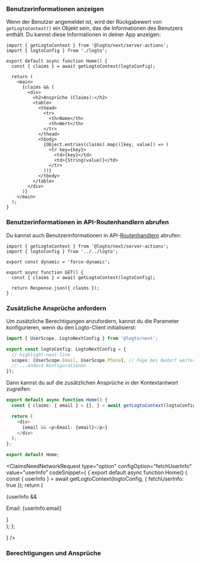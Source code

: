 

### Benutzerinformationen anzeigen

Wenn der Benutzer angemeldet ist, wird der Rückgabewert von `getLogtoContext()` ein Objekt sein, das die Informationen des Benutzers enthält. Du kannst diese Informationen in deiner App anzeigen:

```tsx title="app/page.tsx"
import { getLogtoContext } from '@logto/next/server-actions';
import { logtoConfig } from './logto';

export default async function Home() {
  const { claims } = await getLogtoContext(logtoConfig);

  return (
    <main>
      {claims && (
        <div>
          <h2>Ansprüche (Claims):</h2>
          <table>
            <thead>
              <tr>
                <th>Name</th>
                <th>Wert</th>
              </tr>
            </thead>
            <tbody>
              {Object.entries(claims).map(([key, value]) => (
                <tr key={key}>
                  <td>{key}</td>
                  <td>{String(value)}</td>
                </tr>
              ))}
            </tbody>
          </table>
        </div>
      )}
    </main>
  );
}
```

### Benutzerinformationen in API-Routenhandlern abrufen

Du kannst auch Benutzerinformationen in API-[Routenhandlern](https://nextjs.org/docs/app/building-your-application/routing/route-handlers) abrufen:

```tsx title="app/api/profile/route.ts"
import { getLogtoContext } from '@logto/next/server-actions';
import { logtoConfig } from '../../logto';

export const dynamic = 'force-dynamic';

export async function GET() {
  const { claims } = await getLogtoContext(logtoConfig);

  return Response.json({ claims });
}
```

### Zusätzliche Ansprüche anfordern

<FindUserInfoMissing method="getLogtoContext" />

<ScopesAndClaimsIntroduction />

Um zusätzliche Berechtigungen anzufordern, kannst du die Parameter konfigurieren, wenn du den Logto-Client initialisierst:

```ts title="app/logto.ts"
import { UserScope, LogtoNextConfig } from '@logto/next';

export const logtoConfig: LogtoNextConfig = {
  // highlight-next-line
  scopes: [UserScope.Email, UserScope.Phone], // Füge bei Bedarf weitere Berechtigungen hinzu
  // ...andere Konfigurationen
});
```

Dann kannst du auf die zusätzlichen Ansprüche in der Kontextantwort zugreifen:

```ts title="app/page.tsx"
export default async function Home() {
  const { claims: { email } = {}, } = await getLogtoContext(logtoConfig);

  return (
    <div>
      {email && <p>Email: {email}</p>}
    </div>
  );
};

export default Home;
```

<ClaimsNeedNetworkRequest
  type="option"
  configOption="fetchUserInfo"
  value="userInfo"
  codeSnippet={
    <CodeBlock language="ts" title="app/page.tsx">{`export default async function Home() {
  const { userInfo } = await getLogtoContext(logtoConfig, { fetchUserInfo: true });
  return (
    <div>
      {userInfo && <p>Email: {userInfo.email}</p>}
    </div>
  );
};

  }
/>

### Berechtigungen und Ansprüche

<ScopesAndClaims />
